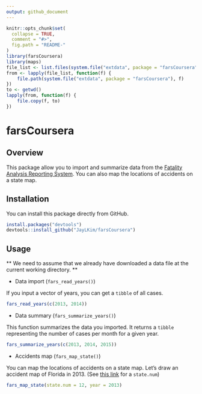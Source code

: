 ```yaml
---
output: github_document
---
```


<!-- README.md is generated from README.Rmd. Please edit that file -->

```r
knitr::opts_chunk$set(
  collapse = TRUE,
  comment = "#>",
  fig.path = "README-"
)
library(farsCoursera)
library(maps)
file_list <- list.files(system.file("extdata", package = "farsCoursera"))
from <- lapply(file_list, function(f) {
    file.path(system.file("extdata", package = "farsCoursera"), f)
})
to <- getwd()
lapply(from, function(f) {
    file.copy(f, to)
})
```

# farsCoursera


## Overview

This package allow you to import and summarize data from the
[Fatality Analysis Reporting System](http://www.nhtsa.gov/Data/Fatality-Analysis-Reporting-System-(FARS)).
You can also map the locations of accidents on a state map.

## Installation

You can install this package directly from GitHub.

```r
install.packages("devtools")
devtools::install_github("JayLKim/farsCoursera")
```

## Usage

** We need to assume that we already have downloaded a data file at the current working directory. **

* Data import (`fars_read_years()`)

If you input a vector of years, you can get a `tibble` of all cases.

```r
fars_read_years(c(2013, 2014))
```

* Data summary (`fars_summarize_years()`)

This function summarizes the data you imported. It returns a `tibble`
representing the number of cases per month for a given year.

```r
fars_summarize_years(c(2013, 2014, 2015))
```

* Accidents map (`fars_map_state()`)

You can map the locations of accidents on a state map. Let's draw an accident
map of Florida in 2013.
(See [this link](https://en.wikipedia.org/wiki/List_of_U.S._state_abbreviations)
for a `state.num`)

```r
fars_map_state(state.num = 12, year = 2013)
```

